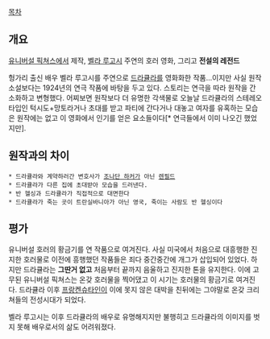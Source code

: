 [[목차]]
== 개요 ==
[[유니버설 픽쳐스]]에서 제작, [[벨라 루고시]] 주연의 호러 영화, 그리고 '''전설의 레전드'''

헝가리 출신 배우 벨라 루고시를 주연으로 [[드라큘라]]를 영화화한 작품...이지만 사실 원작 소설보다는 1924년의 연극 작품에 바탕을 두고 있다.  스토리는 연극을 따라 원작을 간소화하고 변형했다.  어찌보면 원작보다 더 유명한 각색물로 오늘날 드라큘라의 스테레오 타입인 턱시도+망토라거나 초대를 받고 파티에 간다거나 대놓고 여자를 유혹하는 모습은 원작에는 없고 이 영화에서 인기를 얻은 요소들이다[* 연극들에서 이미 나오긴 했었지만].  

== 원작과의 차이 ==
 * 드라큘라와 계약하러간 변호사가 [[조나단 하커]]가 아닌 [[렌필드]]
 * 드라큘라가 다른 집에 초대받아 모습을 드러낸다.
 * 반 헬싱과 드라큘라가 직접적으로 대면한다
 * 드라큘라가 죽는 곳이 트란실바니아가 아닌 영국, 죽이는 사람도 반 헬싱이다

== 평가 ==
유니버설 호러의 황금기를 연 작품으로 여겨진다.  사실 미국에서 처음으로 대흥행한 진지한 호러물로 이전에 흥행했던 작품들은 죄다 중간중간에 개그가 삽입되어 있었다.  하지만 드라큘라는 '''그딴거 없고''' 처음부터 끝까지 음울하고 진지한 톤을 유지한다.  이에 고무된 유니버설 픽쳐스는 온갖 호러물을 찍어댔고 이 시기는 호러물의 황금기로 여겨진다.  드라큘라 이후 [[프랑켄슈타인]]이 이에 못지 않은 대박을 친뒤에는 그야말로 온갖 크리쳐들의 전성시대가 되었다.

벨라 루고시는 이후 드라큘라의 배우로 유명해지지만 불행히고 드라큘라의 이미지를 벗지 못해 배우로서의 삶도 어려워졌다.
